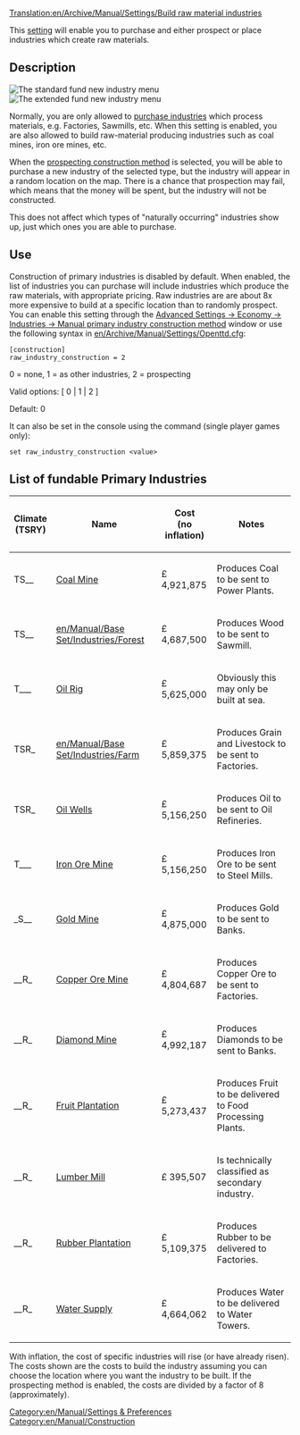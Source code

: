 [[Translation:en/Archive/Manual/Settings/Build raw material industries]]


[[Category:en/Manual/Settings & Preferences]]
[[Category:en/Manual/Construction]]

This [[en/Archive/Manual/Settings/Advanced Settings|setting]] will enable you to purchase and either prospect or place industries which create raw materials.

== Description ==
[[File:en/Archive/Manual/Settings/Raw industry construction basic.png|right|frame|The standard fund new industry menu]]
[[File:en/Archive/Manual/Settings/Raw industry construction extended.png|right|frame|The extended fund new industry menu]]

Normally, you are only allowed to [[en/Manual/Industries|purchase industries]] which process materials, e.g. Factories, Sawmills, etc.  When this setting is enabled, you are also allowed to build raw-material producing industries such as coal mines, iron ore mines, etc.

When the [[en/Manual/Industries#prospecting-new-industries|prospecting construction method]] is selected, you will be able to purchase a new industry of the selected type, but the industry will appear in a random location on the map. There is a chance that prospection may fail, which means that the money will be spent, but the industry will not be constructed.

This does not affect which types of "naturally occurring" industries show up, just which ones you are able to purchase.

== Use ==

Construction of primary industries is disabled by default.  When enabled, the list of industries you can purchase will include industries which produce the raw materials, with appropriate pricing. Raw industries are are about 8x more expensive to build at a specific location than to randomly prospect. You can enable this setting through the [[en/Archive/Manual/Settings/Advanced Settings/Economy#manual-primary-industry-construction-method|Advanced Settings -> Economy -> Industries -> Manual primary industry construction method]] window or use the following syntax in [[en/Archive/Manual/Settings/Openttd.cfg]]:

<pre>
[construction]
raw_industry_construction = 2
</pre>

0 = none, 1 = as other industries, 2 = prospecting

Valid options: [ 0 | 1 | 2 ]

Default: 0

It can also be set in the console using the command (single player games only):

<pre>
set raw_industry_construction <value>
</pre>

==List of fundable Primary Industries==
{{en/Todo|Add the primary industries from Toyland climate to the list below.}}

{| class="wikitable"

|-

! Climate<br/>(TSRY)
! Name
! Cost<br>(no inflation)
! Notes

|-

| TS__
| [[en/Manual/Base Set/Industries/Coal Mine|Coal Mine]]
| £ 4,921,875
| Produces Coal to be sent to Power Plants.

|-

| TS__
| [[en/Manual/Base Set/Industries/Forest]]
| £ 4,687,500
| Produces Wood to be sent to Sawmill.

|-

| T___
| [[en/Manual/Base Set/Industries/Oil Rig|Oil Rig]]
| £ 5,625,000
| Obviously this may only be built at sea.

|-

| TSR_
| [[en/Manual/Base Set/Industries/Farm]]
| £ 5,859,375
| Produces Grain and Livestock to be sent to Factories.

|-

| TSR_
| [[en/Manual/Base Set/Industries/Oil Wells|Oil Wells]]
| £ 5,156,250
| Produces Oil to be sent to Oil Refineries.

|-

| T___
| [[en/Manual/Base Set/Industries/Iron Ore Mine|Iron Ore Mine]]
| £ 5,156,250
| Produces Iron Ore to be sent to Steel Mills.

|-

| _S__
| [[en/Manual/Base Set/Industries/Gold Mine|Gold Mine]]
| £ 4,875,000
| Produces Gold to be sent to Banks.

|-

| __R_
| [[en/Manual/Base Set/Industries/Copper Ore Mine|Copper Ore Mine]]
| £ 4,804,687
| Produces Copper Ore to be sent to Factories.

|-

| __R_
| [[en/Manual/Base Set/Industries/Diamond Mine|Diamond Mine]]
| £ 4,992,187
| Produces Diamonds to be sent to Banks.

|-

| __R_
| [[en/Manual/Base Set/Industries/Fruit Plantation|Fruit Plantation]]
| £ 5,273,437
| Produces Fruit to be delivered to Food Processing Plants.

|-

| __R_
| [[en/Manual/Base Set/Industries/Lumber Mill|Lumber Mill]]
| £ 395,507
| Is technically classified as secondary industry.

|-

| __R_
| [[en/Manual/Base Set/Industries/Rubber Plantation|Rubber Plantation]]
| £ 5,109,375
| Produces Rubber to be delivered to Factories.

|-

| __R_
| [[en/Manual/Base Set/Industries/Water Supply|Water Supply]]
| £ 4,664,062
| Produces Water to be delivered to Water Towers.

|}

With inflation, the cost of specific industries will rise (or have already risen).
The costs shown are the costs to build the industry assuming you can choose the location where you want the industry to be built. If the prospecting method is enabled, the costs are divided by a factor of 8 (approximately).

<!-- Added some notes, may need more industries listed here -->